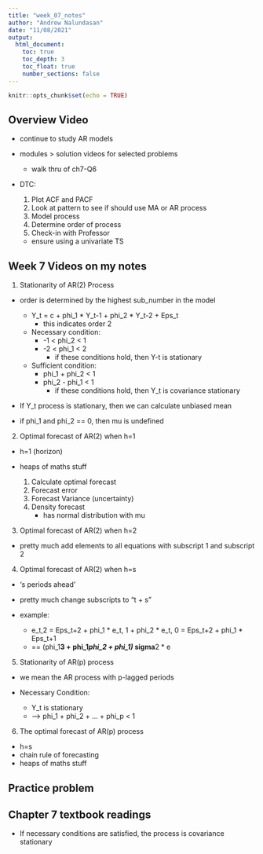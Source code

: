 ```yaml
---
title: "week_07_notes"
author: "Andrew Nalundasan"
date: "11/08/2021"
output: 
  html_document:
    toc: true
    toc_depth: 3
    toc_float: true
    number_sections: false
---
```


```r
knitr::opts_chunk$set(echo = TRUE)
```

## Overview Video

+ continue to study AR models
+ modules > solution videos for selected problems

    + walk thru of ch7-Q6
    
+ DTC: 

    1. Plot ACF and PACF
    2. Look at pattern to see if should use MA or AR process
    3. Model process
    4. Determine order of process
    5. Check-in with Professor
    + ensure using a univariate TS

## Week 7 Videos on my notes

1. Stationarity of AR(2) Process

+ order is determined by the highest sub_number in the model

    + Y_t = c + phi_1 * Y_t-1 + phi_2 * Y_t-2 + Eps_t
        + this indicates order 2
    + Necessary condition:
        + -1 < phi_2 < 1
        + -2 < phi_1 < 2
            + if these conditions hold, then Y-t is stationary
    + Sufficient condition: 
        + phi_1 + phi_2 < 1
        + phi_2 - phi_1 < 1
            + if these conditions hold, then Y_t is covariance stationary
            
+ If Y_t process is stationary, then we can calculate unbiased mean
+ if phi_1 and phi_2 == 0, then mu is undefined

2. Optimal forecast of AR(2) when h=1

+ h=1 (horizon)
+ heaps of maths stuff

    1. Calculate optimal forecast
    2. Forecast error
    3. Forecast Variance (uncertainty)
    4. Density forecast
        + has normal distribution with mu
        
3. Optimal forecast of AR(2) when h=2

+ pretty much add elements to all equations with subscript 1 and subscript 2

4. Optimal forecast of AR(2) when h=s

+ 's periods ahead'
+ pretty much change subscripts to "t + s"

+ example: 

    + e_t,2 = Eps_t+2 + phi_1 * e_t, 1 + phi_2 * e_t, 0 = Eps_t+2 + phi_1 * Eps_t+1
    + == (phi_1**3 + phi_1*phi_2 + phi_1) * sigma**2 * e
    
5. Stationarity of AR(p) process

+ we mean the AR process with p-lagged periods

+ Necessary Condition: 
    
    + Y_t is stationary
    + --> phi_1 + phi_2 + ... + phi_p < 1
    
6. The optimal forecast of AR(p) process

+ h=s
+ chain rule of forecasting
+ heaps of maths stuff

## Practice problem




## Chapter 7 textbook readings

+ If necessary conditions are satisfied, the process is covariance stationary





